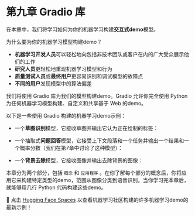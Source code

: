 # 第九章 Gradio 库 

在本章中，我们将学习如何为你的机器学习构建**交互式demo**模型。

为什么要为你的机器学习模型构建demo？

- **机器学习开发人员**可以轻松地向包括非技术团队或客户在内的广大受众展示他们的工作
- **研究人员**更轻松地重现机器学习模型和行为
- **质量测试人员**或**最终用户**更容易识别和调试模型的故障点
- **不同的用户**发现模型中的算法偏差

我们将使用 Gradio 库为我们的模型构建demo。Gradio 允许你完全使用 Python 为任何机器学习模型构建、自定义和共享基于 Web 的demo。

以下是一些使用 Gradio 构建的机器学习demo示例：

* 一个**草图识别**模型，它接收草图并输出它认为正在绘制的标签：

* 一个抽取式**问题回答**模型，它接受上下文段落和一个任务并输出一个结果和一个概率分数（我们在第7章中讨论了这种模型）：

* 一个**背景去除**模型，它接收图像并输出去除背景的图像：

本章分为两个部分，包括 `概念` 和 `应用程序` 。在你了解每个部分的概念后，你将应用它来构建特定类型的demo，范围从图像分类到语音识别。当你学习完本章后，就能够用几行 Python 代码构建这些demo。

👀 点击 <a href="https://huggingface.co/spaces" target="_blank">Hugging Face Spaces</a> 以查看机器学习社区构建的许多机器学习demo的最新示例！
